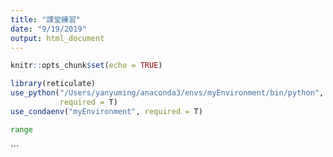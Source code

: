 ```yaml
---
title: "課堂練習"
date: "9/19/2019"
output: html_document
---
```


```r
knitr::opts_chunk$set(echo = TRUE)

library(reticulate)
use_python("/Users/yanyuming/anaconda3/envs/myEnvironment/bin/python",
           required = T)
use_condaenv("myEnvironment", required = T)
```
```python
range
```

```

